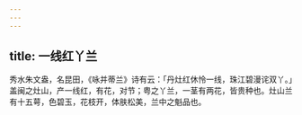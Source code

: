 ```yaml
---
---
---
```

title: 一线红丫兰
---



秀水朱文盎，名昆田，《咏并蒂兰》诗有云：「丹灶红休怜一线，珠江碧漫诧双丫。」盖闽之灶山，产一线红，有花，对节；粤之丫兰，一茎有两花，皆贵种也。灶山兰有十五萼，色碧玉，花枝开，体肤松美，兰中之魁品也。